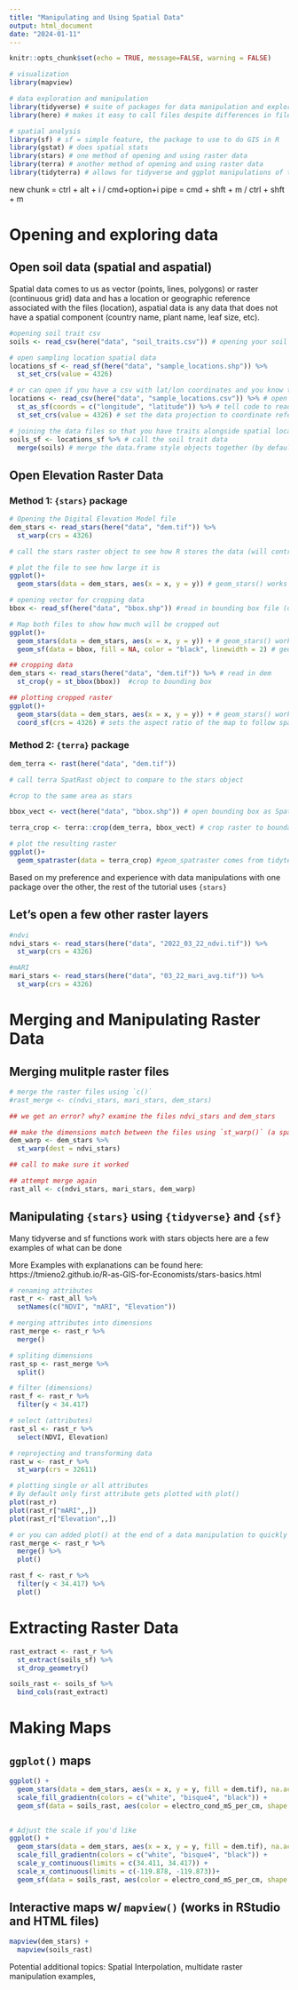 ```yaml
---
title: "Manipulating and Using Spatial Data"
output: html_document
date: "2024-01-11"
---
```


```r
knitr::opts_chunk$set(echo = TRUE, message=FALSE, warning = FALSE)

# visualization
library(mapview)

# data exploration and manipulation
library(tidyverse) # suite of packages for data manipulation and exploration
library(here) # makes it easy to call files despite differences in file pathways

# spatial analysis
library(sf) # sf = simple feature, the package to use to do GIS in R
library(gstat) # does spatial stats
library(stars) # one method of opening and using raster data
library(terra) # another method of opening and using raster data
library(tidyterra) # allows for tidyverse and ggplot manipulations of terra objects
```

new chunk = ctrl + alt + i / cmd+option+i
pipe = cmd + shft + m / ctrl + shft + m

# Opening and exploring data

## Open soil data (spatial and aspatial)

Spatial data comes to us as vector (points, lines, polygons) or raster (continuous grid) data and has a location or geographic reference associated with the files (location), aspatial data is any data that does not have a spatial component (country name, plant name, leaf size, etc).

```r
#opening soil trait csv
soils <- read_csv(here("data", "soil_traits.csv")) # opening your soil trait data (aspatial data)

# open sampling location spatial data
locations_sf <- read_sf(here("data", "sample_locations.shp")) %>% 
  st_set_crs(value = 4326)

# or can open if you have a csv with lat/lon coordinates and you know the projection of the data
locations <- read_csv(here("data", "sample_locations.csv")) %>% # open the csv file
  st_as_sf(coords = c("longitude", "latitude")) %>% # tell code to read this file as a sf dataset using the "longitude" and "latitude" columns as coordinates
  st_set_crs(value = 4326) # set the data projection to coordinate reference system code 4326 (WGS 1984)

# joining the data files so that you have traits alongside spatial location
soils_sf <- locations_sf %>% # call the soil trait data
  merge(soils) # merge the data.frame style objects together (by default uses common column names)
```

## Open Elevation Raster Data

### Method 1: `{stars}` package

```r
# Opening the Digital Elevation Model file
dem_stars <- read_stars(here("data", "dem.tif")) %>% 
  st_warp(crs = 4326)

# call the stars raster object to see how R stores the data (will contrast to {terra})

# plot the file to see how large it is
ggplot()+
  geom_stars(data = dem_stars, aes(x = x, y = y)) # geom_stars() works to visualize stars objects

# opening vector for cropping data
bbox <- read_sf(here("data", "bbox.shp")) #read in bounding box file (or the boundary used to clip the raster data)

# Map both files to show how much will be cropped out
ggplot()+
  geom_stars(data = dem_stars, aes(x = x, y = y)) + # geom_stars() works to visualize stars objects
  geom_sf(data = bbox, fill = NA, color = "black", linewidth = 2) # geom_sf lets us use vector files as 

## cropping data
dem_stars <- read_stars(here("data", "dem.tif")) %>% # read in dem 
  st_crop(y = st_bbox(bbox))  #crop to bounding box

## plotting cropped raster
ggplot()+
  geom_stars(data = dem_stars, aes(x = x, y = y)) + # geom_stars() works to visualize stars objects
  coord_sf(crs = 4326) # sets the aspect ratio of the map to follow spatial geometry (aka no default stretching)
```


### Method 2: `{terra}` package
```r
dem_terra <- rast(here("data", "dem.tif"))

# call terra SpatRast object to compare to the stars object

#crop to the same area as stars

bbox_vect <- vect(here("data", "bbox.shp")) # open bounding box as SpatVect object

terra_crop <- terra::crop(dem_terra, bbox_vect) # crop raster to boundary

# plot the resulting raster
ggplot()+
  geom_spatraster(data = terra_crop) #geom_spatraster comes from tidyterra (notice no need for setting aspect ratio)
```

Based on my preference and experience with data manipulations with one package over the other, the rest of the tutorial uses `{stars}`

## Let's open a few other raster layers

```r
#ndvi
ndvi_stars <- read_stars(here("data", "2022_03_22_ndvi.tif")) %>% 
  st_warp(crs = 4326)

#mARI
mari_stars <- read_stars(here("data", "03_22_mari_avg.tif")) %>% 
  st_warp(crs = 4326)
```

# Merging and Manipulating Raster Data

## Merging mulitple raster files

```r
# merge the raster files using `c()`
#rast_merge <- c(ndvi_stars, mari_stars, dem_stars)

## we get an error? why? examine the files ndvi_stars and dem_stars

## make the dimensions match between the files using `st_warp()` (a spatial resample/transform function)
dem_warp <- dem_stars %>% 
  st_warp(dest = ndvi_stars)

## call to make sure it worked

## attempt merge again
rast_all <- c(ndvi_stars, mari_stars, dem_warp)
```

## Manipulating `{stars}` using `{tidyverse}` and `{sf}`

 Many tidyverse and sf functions work with stars objects here are a few examples of what can be done
 
 More Examples with explanations can be found here: https://tmieno2.github.io/R-as-GIS-for-Economists/stars-basics.html

```r
# renaming attributes
rast_r <- rast_all %>% 
  setNames(c("NDVI", "mARI", "Elevation"))

# merging attributes into dimensions
rast_merge <- rast_r %>% 
  merge()

# spliting dimensions
rast_sp <- rast_merge %>% 
  split()

# filter (dimensions)
rast_f <- rast_r %>% 
  filter(y < 34.417)

# select (attributes)
rast_sl <- rast_r %>% 
  select(NDVI, Elevation)

# reprojecting and transforming data
rast_w <- rast_r %>% 
  st_warp(crs = 32611)

# plotting single or all attributes
# By default only first attribute gets plotted with plot()
plot(rast_r)
plot(rast_r["mARI",,])
plot(rast_r["Elevation",,])

# or you can added plot() at the end of a data manipulation to quickly visualize the changes
rast_merge <- rast_r %>% 
  merge() %>% 
  plot()

rast_f <- rast_r %>% 
  filter(y < 34.417) %>% 
  plot()
```


# Extracting Raster Data

```r
rast_extract <- rast_r %>% 
  st_extract(soils_sf) %>% 
  st_drop_geometry()

soils_rast <- soils_sf %>% 
  bind_cols(rast_extract) 
```

# Making Maps

## `ggplot()` maps 

```r
ggplot() +
  geom_stars(data = dem_stars, aes(x = x, y = y, fill = dem.tif), na.action = na.omit) +
  scale_fill_gradientn(colors = c("white", "bisque4", "black")) +
  geom_sf(data = soils_rast, aes(color = electro_cond_mS_per_cm, shape = landcover))
  

# Adjust the scale if you'd like
ggplot() +
  geom_stars(data = dem_stars, aes(x = x, y = y, fill = dem.tif), na.action = na.omit) +
  scale_fill_gradientn(colors = c("white", "bisque4", "black")) +
  scale_y_continuous(limits = c(34.411, 34.417)) +
  scale_x_continuous(limits = c(-119.878, -119.873))+
  geom_sf(data = soils_rast, aes(color = electro_cond_mS_per_cm, shape = landcover))
```

## Interactive maps w/ `mapview()` (works in RStudio and HTML files)

```r
mapview(dem_stars) + 
  mapview(soils_rast)
```


Potential additional topics: Spatial Interpolation, multidate raster manipulation examples, 
